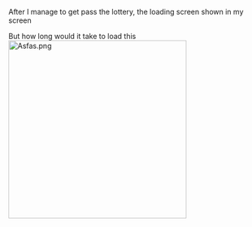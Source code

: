 After I manage to get pass the lottery, the loading screen shown in my screen

But how long would it take to load this [[File:Asfas.png|thumb|350px]]<ac_metadata title="After winning the lottery"> </ac_metadata>